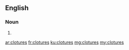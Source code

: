 ==English==

===Noun===
{{head|en|plural}}

# {{plural of|cloture|lang=en}}

[[ar:clotures]]
[[fr:clotures]]
[[ku:clotures]]
[[mg:clotures]]
[[my:clotures]]